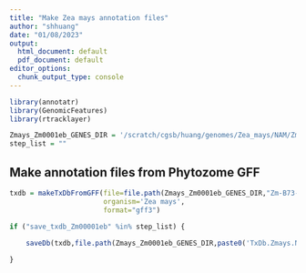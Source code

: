 ```yaml
---
title: "Make Zea mays annotation files"
author: "shhuang"
date: "01/08/2023"
output:
  html_document: default
  pdf_document: default
editor_options: 
  chunk_output_type: console
---
```


```r
library(annotatr)
library(GenomicFeatures)
library(rtracklayer)
```

```r
Zmays_Zm0001eb_GENES_DIR = '/scratch/cgsb/huang/genomes/Zea_mays/NAM/Zm-B73-REFERENCE-NAM-5.0/Annotation/Archives/archive-Zm00001eb.1'
step_list = ""
```

## Make annotation files from Phytozome GFF
```r
txdb = makeTxDbFromGFF(file=file.path(Zmays_Zm0001eb_GENES_DIR,"Zm-B73-REFERENCE-NAM-5.0_Zm00001eb.1.gff3"),
                       organism='Zea mays',
                       format="gff3")

if ("save_txdb_Zm00001eb" %in% step_list) {
    
    saveDb(txdb,file.path(Zmays_Zm0001eb_GENES_DIR,paste0('TxDb.Zmays.NAM.Zm00001eb.1')))

}
```

